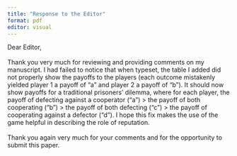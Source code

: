 ```yaml
---
title: "Response to the Editor"
format: pdf
editor: visual
---
```


Dear Editor,\
\
Thank you very much for reviewing and providing comments on my manuscript. I had failed to notice that when typeset, the table I added did not properly show the payoffs to the players (each outcome mistakenly yielded player 1 a payoff of "a" and player 2 a payoff of "b"). It should now show payoffs for a traditional prisoners' dilemma, where for each player, the payoff of defecting against a cooperator ("a") $>$ the payoff of both cooperating ("b") $>$ the payoff of both defecting ("c") $>$ the payoff of cooperating against a defector ("d"). I hope this fix makes the use of the game helpful in describing the role of reputation.\
\
Thank you again very much for your comments and for the opportunity to submit this paper.
